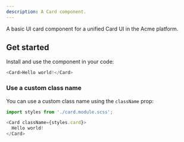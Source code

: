 ```yaml
---
description: A Card component.
---
```


A basic UI card component for a unified Card UI in the Acme platform.

## Get started

Install and use the component in your code:

```js
<Card>Hello world!</Card>
```

### Use a custom class name

You can use a custom class name using the `className` prop:

```js
import styles from './card.module.scss';

<Card className={styles.card}>
  Hello world!
</Card>
```
